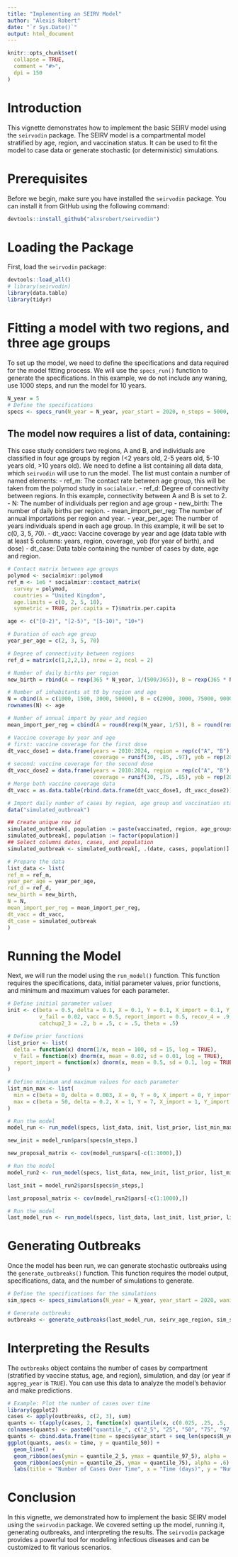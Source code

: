 ```yaml
---
title: "Implementing an SEIRV Model"
author: "Alexis Robert"
date: "`r Sys.Date()`"
output: html_document
---
```


```r
knitr::opts_chunk$set(
  collapse = TRUE,
  comment = "#>",
  dpi = 150
)
```

# Introduction

This vignette demonstrates how to implement the basic SEIRV model using the `seirvodin` package. The SEIRV model is a compartmental model stratified by age, region, and vaccination status. It can be used to fit the model to case data or generate stochastic (or deterministic) simulations.

# Prerequisites

Before we begin, make sure you have installed the `seirvodin` package. You can install it from GitHub using the following command:

```r
devtools::install_github("alxsrobert/seirvodin")
```

# Loading the Package

First, load the `seirvodin` package:

```r
devtools::load_all()
# library(seirvodin)
library(data.table)
library(tidyr)
```

# Fitting a model with two regions, and three age groups

To set up the model, we need to define the specifications and data required for the model fitting process. We will use the `specs_run()` function to generate the specifications. In this example, we do not include any waning, use 1000 steps, and run the model for 10 years.

```r
N_year = 5
# Define the specifications
specs <- specs_run(N_year = N_year, year_start = 2020, n_steps = 5000, waning = "no")
```

The model now requires a list of data, containing:
- 

This case study considers two regions, A and B, and individuals are classified in four age groups by region (<2 years old, 2-5 years old, 5-10 years old, >10 years old). We need to define a list containing all data data, which `seirvodin` will use to run the model. The list must contain a number of named elements:
- ref_m: The contact rate between age group, this will be taken from the polymod study in `socialmixr`.
- ref_d: Degree of connectivity between regions. In this example, connectivity between A and B is set to 2.
- N: The number of individuals per region and age group
- new_birth: The number of daily births per region.
- mean_import_per_reg: The number of annual importations per region and year.
- year_per_age: The number of years individuals spend in each age group. In this example, it will be set to c(0, 3, 5, 70).
- dt_vacc: Vaccine coverage by year and age (data table with at least 5 columns: years, region, coverage, yob (for year of birth), and dose)
- dt_case: Data table containing the number of cases by date, age and region.


```r
# Contact matrix between age groups
polymod <- socialmixr::polymod
ref_m <- 1e6 * socialmixr::contact_matrix(
  survey = polymod,
  countries = "United Kingdom",
  age.limits = c(0, 2, 5, 10),
  symmetric = TRUE, per.capita = T)$matrix.per.capita

age <- c("[0-2)", "[2-5)", "[5-10)", "10+")

# Duration of each age group
year_per_age = c(2, 3, 5, 70)

# Degree of connectivity between regions
ref_d = matrix(c(1,2,2,1), nrow = 2, ncol = 2)

# Number of daily births per region
new_birth = rbind(A = rexp(365 * N_year, 1/(500/365)), B = rexp(365 * N_year, 1/(1000/365)))

# Number of inhabitants at t0 by region and age
N = cbind(A = c(1000, 1500, 3000, 50000), B = c(2000, 3000, 75000, 90000))
rownames(N) <- age

# Number of annual import by year and region
mean_import_per_reg = cbind(A = round(rexp(N_year, 1/5)), B = round(rexp(N_year, 1/10)))
```

```r
# Vaccine coverage by year and age
# first: vaccine coverage for the first dose
dt_vacc_dose1 = data.frame(years = 2010:2024, region = rep(c("A", "B"), each = N_year + 10), 
                           coverage = runif(30, .85, .97), yob = rep(2010:2024 - 2, 2), dose = 1)
# second: vaccine coverage for the second dose
dt_vacc_dose2 = data.frame(years = 2010:2024, region = rep(c("A", "B"), each = N_year + 10), 
                           coverage = runif(30, .75, .85), yob = rep(2010:2024 - 5, 2), dose = 2)
# Merge both vaccine coverage data
dt_vacc = as.data.table(rbind.data.frame(dt_vacc_dose1, dt_vacc_dose2))
```


```r
# Import daily number of cases by region, age group and vaccination status
data("simulated_outbreak")

## Create unique row id
simulated_outbreak[, population := paste(vaccinated, region, age_groups, sep = "_")]
simulated_outbreak[, population := factor(population)]
## Select columns dates, cases, and population
simulated_outbreak <- simulated_outbreak[, .(date, cases, population)]

```



```r
# Prepare the data
list_data <- list(
ref_m = ref_m,
year_per_age = year_per_age,
ref_d = ref_d,
new_birth = new_birth,
N = N,
mean_import_per_reg = mean_import_per_reg,
dt_vacc = dt_vacc,
dt_case = simulated_outbreak
)
```

# Running the Model

Next, we will run the model using the `run_model()` function. This function requires the specifications, data, initial parameter values, prior functions, and minimum and maximum values for each parameter.

```r
# Define initial parameter values
init <- c(beta = 0.5, delta = 0.1, X = 0.1, Y = 0.1, X_import = 0.1, Y_import = 0.1, 
          v_fail = 0.02, vacc = 0.5, report_import = 0.5, recov_4 = .9, recov_3 = .5, 
          catchup2_3 = .2, b = .5, c = .5, theta = .5)
```



```r
# Define prior functions
list_prior <- list(
  delta = function(x) dnorm(1/x, mean = 100, sd = 15, log = TRUE),
  v_fail = function(x) dnorm(x, mean = 0.02, sd = 0.01, log = TRUE),
  report_import = function(x) dnorm(x, mean = 0.5, sd = 0.1, log = TRUE)
)

# Define minimum and maximum values for each parameter
list_min_max <- list(
  min = c(beta = 0, delta = 0.003, X = 0, Y = 0, X_import = 0, Y_import = 0, v_fail = 0, vacc = 0, report_import = 0, recov_4 = 0, recov_3 = 0, catchup2_3 = 0, b = 0, c = 0, theta = 0),
  max = c(beta = 50, delta = 0.2, X = 1, Y = 7, X_import = 1, Y_import = 7, v_fail = 1, vacc = 1, report_import = 1, recov_4 = 1, recov_3 = 1, catchup2_3 = 1, b = 1, c = 1, theta = 1)
)

# Run the model
model_run <- run_model(specs, list_data, init, list_prior, list_min_max, seirv_age_region)
```

```r
new_init = model_run$pars[specs$n_steps,]

new_proposal_matrix <- cov(model_run$pars[-c(1:1000),])

# Run the model
model_run2 <- run_model(specs, list_data, new_init, list_prior, list_min_max, seirv_age_region, new_proposal_matrix)
```

```r
last_init = model_run2$pars[specs$n_steps,]

last_proposal_matrix <- cov(model_run2$pars[-c(1:1000),])

# Run the model
last_model_run <- run_model(specs, list_data, last_init, list_prior, list_min_max, seirv_age_region, last_proposal_matrix)
```


# Generating Outbreaks

Once the model has been run, we can generate stochastic outbreaks using the `generate_outbreaks()` function. This function requires the model output, specifications, data, and the number of simulations to generate.

```r
# Define the specifications for the simulations
sim_specs <- specs_simulations(N_year = N_year, year_start = 2020, waning = "no", burnin = 2000, n_samples = 10)

# Generate outbreaks
outbreaks <- generate_outbreaks(last_model_run, seirv_age_region, sim_specs, list_data, n_part = 10, aggreg_year = TRUE, verbose = TRUE)
```

# Interpreting the Results

The `outbreaks` object contains the number of cases by compartment (stratified by vaccine status, age, and region), simulation, and day (or year if `aggreg_year` is `TRUE`). You can use this data to analyze the model's behavior and make predictions.

```r
# Example: Plot the number of cases over time
library(ggplot2)
cases <- apply(outbreaks, c(2, 3), sum)
quants <- t(apply(cases, 2, function(x) quantile(x, c(0.025, .25, .5, .75, .975))))
colnames(quants) <- paste0("quantile_", c("2_5", "25", "50", "75", "97_5"))
quants <- cbind.data.frame(time = specs$year_start + seq_len(specs$N_year), quants)
ggplot(quants, aes(x = time, y = quantile_50)) +
  geom_line() +
  geom_ribbon(aes(ymin = quantile_2_5, ymax = quantile_97_5), alpha = .2) + 
  geom_ribbon(aes(ymin = quantile_25, ymax = quantile_75), alpha = .6) + 
  labs(title = "Number of Cases Over Time", x = "Time (days)", y = "Number of Cases")
```

# Conclusion

In this vignette, we demonstrated how to implement the basic SEIRV model using the `seirvodin` package. We covered setting up the model, running it, generating outbreaks, and interpreting the results. The `seirvodin` package provides a powerful tool for modeling infectious diseases and can be customized to fit various scenarios.

